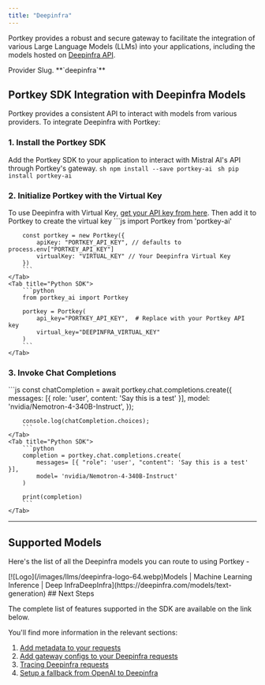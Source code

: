 ```yaml
---
title: "Deepinfra"
---
```


Portkey provides a robust and secure gateway to facilitate the integration of various Large Language Models (LLMs) into your applications, including the models hosted on [Deepinfra API](https://deepinfra.com/models/text-generation).

<Note>
Provider Slug. **`deepinfra`**
</Note>

## Portkey SDK Integration with Deepinfra Models

Portkey provides a consistent API to interact with models from various providers. To integrate Deepinfra with Portkey:

### 1\. Install the Portkey SDK

Add the Portkey SDK to your application to interact with Mistral AI's API through Portkey's gateway.
<Tabs>
    <Tab title="NodeJS">
        ```sh
        npm install --save portkey-ai
        ```
    </Tab>
    <Tab title="Python">
        ```sh
        pip install portkey-ai
        ```
    </Tab>

  </Tabs>



### 2\. Initialize Portkey with the Virtual Key

To use Deepinfra with Virtual Key, [get your API key from here](https://deepinfra.com/dash/api%5Fkeys). Then add it to Portkey to create the virtual key
<Tabs>
    <Tab title="NodeJS SDK">
        ```js
        import Portkey from 'portkey-ai'

        const portkey = new Portkey({
            apiKey: "PORTKEY_API_KEY", // defaults to process.env["PORTKEY_API_KEY"]
            virtualKey: "VIRTUAL_KEY" // Your Deepinfra Virtual Key
        })
        ```
    </Tab>
    <Tab title="Python SDK">
        ```python
        from portkey_ai import Portkey

        portkey = Portkey(
            api_key="PORTKEY_API_KEY",  # Replace with your Portkey API key
            virtual_key="DEEPINFRA_VIRTUAL_KEY"
        )
        ```
    </Tab>

  </Tabs>




### 3\. Invoke Chat Completions
<Tabs>
    <Tab title="NodeJS SDK">
        ```js
        const chatCompletion = await portkey.chat.completions.create({
            messages: [{ role: 'user', content: 'Say this is a test' }],
            model: 'nvidia/Nemotron-4-340B-Instruct',
        });

        console.log(chatCompletion.choices);
        ```
    </Tab>
    <Tab title="Python SDK">
        ```python
        completion = portkey.chat.completions.create(
            messages= [{ "role": 'user', "content": 'Say this is a test' }],
            model= 'nvidia/Nemotron-4-340B-Instruct'
        )

        print(completion)
        ```
    </Tab>

  </Tabs>




---

## Supported Models

Here's the list of all the Deepinfra models you can route to using Portkey -

<Info>
[![Logo](/images/llms/deepinfra-logo-64.webp)Models | Machine Learning Inference | Deep InfraDeepInfra](https://deepinfra.com/models/text-generation)
</Info>
## Next Steps

The complete list of features supported in the SDK are available on the link below.
<Card title="SDK" href="/api-reference/portkey-sdk-client">
</Card>

You'll find more information in the relevant sections:

1. [Add metadata to your requests](/product/observability/metadata)
2. [Add gateway configs to your Deepinfra](/product/ai-gateway/configs)[ requests](/product/ai-gateway/configs)
3. [Tracing Deepinfra requests](/product/observability/traces)
4. [Setup a fallback from OpenAI to Deepinfra](/product/ai-gateway/fallbacks)
